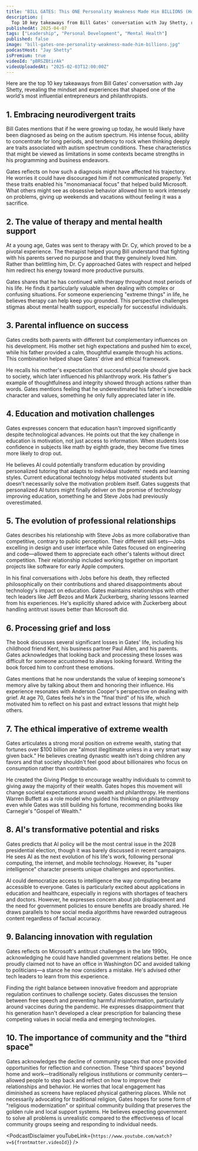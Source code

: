 ```yaml
---
title: "BILL GATES: This ONE Personality Weakness Made Him BILLIONS (How To Use Your Differences!)"
description: |
  Top 10 key takeaways from Bill Gates' conversation with Jay Shetty, revealing the mindset and experiences that shaped one of the world's most influential entrepreneurs and philanthropists.
publishedAt: 2025-04-07
tags: ["Leadership", "Personal Development", "Mental Health"]
published: false
image: "bill-gates-one-personality-weakness-made-him-billions.jpg"
podcastHost: "Jay Shetty"
isPremium: true
videoId: "pBRSZBtirAk"
videoUploadedAt: "2025-02-03T12:00:00Z"
---
```



<PodcastSummaryPageLayout frontmatter={frontmatter}>

Here are the top 10 key takeaways from Bill Gates' conversation with Jay Shetty, revealing the mindset and experiences that shaped one of the world's most influential entrepreneurs and philanthropists.

## 1. Embracing neurodivergent traits

Bill Gates mentions that if he were growing up today, he would likely have been diagnosed as being on the autism spectrum. His intense focus, ability to concentrate for long periods, and tendency to rock when thinking deeply are traits associated with autism spectrum conditions. These characteristics that might be viewed as limitations in some contexts became strengths in his programming and business endeavors.

Gates reflects on how such a diagnosis might have affected his trajectory. He worries it could have discouraged him if not communicated properly. Yet these traits enabled his "monomaniacal focus" that helped build Microsoft. What others might see as obsessive behavior allowed him to work intensely on problems, giving up weekends and vacations without feeling it was a sacrifice.

## 2. The value of therapy and mental health support

At a young age, Gates was sent to therapy with Dr. Cy, which proved to be a pivotal experience. The therapist helped young Bill understand that fighting with his parents served no purpose and that they genuinely loved him. Rather than belittling him, Dr. Cy approached Gates with respect and helped him redirect his energy toward more productive pursuits.

Gates shares that he has continued with therapy throughout most periods of his life. He finds it particularly valuable when dealing with complex or confusing situations. For someone experiencing "extreme things" in life, he believes therapy can help keep you grounded. This perspective challenges stigmas about mental health support, especially for successful individuals.

## 3. Parental influence on success

Gates credits both parents with different but complementary influences on his development. His mother set high expectations and pushed him to excel, while his father provided a calm, thoughtful example through his actions. This combination helped shape Gates' drive and ethical framework.

He recalls his mother's expectation that successful people should give back to society, which later influenced his philanthropy work. His father's example of thoughtfulness and integrity showed through actions rather than words. Gates mentions feeling that he underestimated his father's incredible character and values, something he only fully appreciated later in life.

## 4. Education and motivation challenges

Gates expresses concern that education hasn't improved significantly despite technological advances. He points out that the key challenge in education is motivation, not just access to information. When students lose confidence in subjects like math by eighth grade, they become five times more likely to drop out.

He believes AI could potentially transform education by providing personalized tutoring that adapts to individual students' needs and learning styles. Current educational technology helps motivated students but doesn't necessarily solve the motivation problem itself. Gates suggests that personalized AI tutors might finally deliver on the promise of technology improving education, something he and Steve Jobs had previously overestimated.

## 5. The evolution of professional relationships

Gates describes his relationship with Steve Jobs as more collaborative than competitive, contrary to public perception. Their different skill sets—Jobs excelling in design and user interface while Gates focused on engineering and code—allowed them to appreciate each other's talents without direct competition. Their relationship included working together on important projects like software for early Apple computers.

In his final conversations with Jobs before his death, they reflected philosophically on their contributions and shared disappointments about technology's impact on education. Gates maintains relationships with other tech leaders like Jeff Bezos and Mark Zuckerberg, sharing lessons learned from his experiences. He's explicitly shared advice with Zuckerberg about handling antitrust issues better than Microsoft did.

## 6. Processing grief and loss

The book discusses several significant losses in Gates' life, including his childhood friend Kent, his business partner Paul Allen, and his parents. Gates acknowledges that looking back and processing these losses was difficult for someone accustomed to always looking forward. Writing the book forced him to confront these emotions.

Gates mentions that he now understands the value of keeping someone's memory alive by talking about them and honoring their influence. His experience resonates with Anderson Cooper's perspective on dealing with grief. At age 70, Gates feels he's in the "final third" of his life, which motivated him to reflect on his past and extract lessons that might help others.

## 7. The ethical imperative of extreme wealth

Gates articulates a strong moral position on extreme wealth, stating that fortunes over $100 billion are "almost illegitimate unless in a very smart way given back." He believes creating dynastic wealth isn't doing children any favors and that society shouldn't feel good about billionaires who focus on consumption rather than contribution.

He created the Giving Pledge to encourage wealthy individuals to commit to giving away the majority of their wealth. Gates hopes this movement will change societal expectations around wealth and philanthropy. He mentions Warren Buffett as a role model who guided his thinking on philanthropy even while Gates was still building his fortune, recommending books like Carnegie's "Gospel of Wealth."

## 8. AI's transformative potential and risks

Gates predicts that AI policy will be the most central issue in the 2028 presidential election, though it was barely discussed in recent campaigns. He sees AI as the next evolution of his life's work, following personal computing, the internet, and mobile technology. However, its "super intelligence" character presents unique challenges and opportunities.

AI could democratize access to intelligence the way computing became accessible to everyone. Gates is particularly excited about applications in education and healthcare, especially in regions with shortages of teachers and doctors. However, he expresses concern about job displacement and the need for government policies to ensure benefits are broadly shared. He draws parallels to how social media algorithms have rewarded outrageous content regardless of factual accuracy.

## 9. Balancing innovation with regulation

Gates reflects on Microsoft's antitrust challenges in the late 1990s, acknowledging he could have handled government relations better. He once proudly claimed not to have an office in Washington DC and avoided talking to politicians—a stance he now considers a mistake. He's advised other tech leaders to learn from this experience.

Finding the right balance between innovative freedom and appropriate regulation continues to challenge society. Gates discusses the tension between free speech and preventing harmful misinformation, particularly around vaccines during the pandemic. He expresses disappointment that his generation hasn't developed a clear prescription for balancing these competing values in social media and emerging technologies.

## 10. The importance of community and the "third space"

Gates acknowledges the decline of community spaces that once provided opportunities for reflection and connection. These "third spaces" beyond home and work—traditionally religious institutions or community centers—allowed people to step back and reflect on how to improve their relationships and behavior.
He worries that local engagement has diminished as screens have replaced physical gathering places. While not necessarily advocating for traditional religion, Gates hopes for some form of "religious modernization" or spiritual community building that preserves the golden rule and local support systems. He believes expecting government to solve all problems is unrealistic compared to the effectiveness of local community groups seeing and responding to individual needs.

<PodcastDisclaimer
  youTubeLink={`https://www.youtube.com/watch?v=${frontmatter.videoId}`}
/>

</PodcastSummaryPageLayout>
